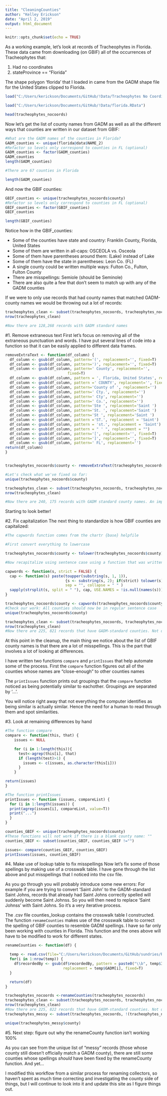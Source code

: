 ```yaml
---
title: "CleaningCounties"
author: "Kelley Erickson"
date: "April 2, 2019"
output: html_document
---
```


```r
knitr::opts_chunk$set(echo = TRUE)
```

As a working example, let's look at records of Tracheophytes in Florida. These data came from downloading  (on GBIF) all of the occurrences of Tracheophytes that: 

1. Had no coordinates
2. stateProvince == "Florida"

The shape polygon 'florida' that I loaded in came from the GADM shape file for the United States clipped to Florida. 
```r

load("C:/Users/kerickson/Documents/GitHub/!Data/Tracheophytes No Coordinates/tracheophytes_nocoords.RData")

load("C:/Users/kerickson/Documents/GitHub/!Data/florida.RData")

head(tracheophytes_nocoords)
```

Now let's get the list of county names from GADM as well as all the different ways that counties are written in our dataset from GBIF: 
```r

#What are the GADM names of the counties in Florida? 
GADM_counties <- unique(florida@data$NAME_2)
#Refactor so levels only correspond to counties in FL (optional)
GADM_counties <- factor(GADM_counties) 
GADM_counties 
length(GADM_counties) 

#There are 67 counties in Florida 

length(GADM_counties) 
```

And now the GBIF counties: 
```r

GBIF_counties <- unique(tracheophytes_nocoords$county)
#Refactor so levels only correspond to counties in FL (optional)
GBIF_counties <- factor(GBIF_counties)
GBIF_counties 

length(GBIF_counties)
```

Notice how in the GBIF_counties: 

 * Some of the counties have state and country: Franklin County, Florida, United States
 * Some of them are written in all-caps: OSCEOLA vs. Osceola
 * Some of them have parentheses around them: (Lake) instead of Lake 
 * Some of them have the state in parentheses: Leon Co. (FL)
 * A single county could be written multiple ways: Fulton Co., Fulton, Fulton County
 * There are misspellings: Semiole (should be Seminole) 
 * There are also quite a few that don't seem to match up with any of the GADM  counties
 
 If we were to only use records that had county names that matched GADM-county names we would be throwing out a lot of records: 
 
```r


tracheophytes_clean <- subset(tracheophytes_nocoords, tracheophytes_nocoords$county %in% GADM_counties)
nrow(tracheophytes_clean)

#Now there are 128,268 records with GADM standard names 
```
#1. Remove extraneous text 
First let's focus on removing all of the extraneous punctuation and words. I have put several lines of code into a function so that it can be easily applied to different data frames.   

```r


removeExtraText <- function(df_column) {
  df_column <- gsub(df_column, pattern='(', replacement='', fixed=T)
  df_column <- gsub(df_column, pattern=')', replacement='', fixed=T)
  df_column <- gsub(df_column, pattern=' County', replacement='', 
                            fixed=T)
  df_column <- gsub(df_column, pattern = ', Florida, United States', replacement = "", fixed=T)
  df_column <- gsub(df_column, pattern =' COUNTY', replacement='', fixed=T)
  df_column <- gsub(df_column, pattern='County of ', replacement='')
  df_column <- gsub(df_column, pattern=' Cty.', replacement='')
  df_column <- gsub(df_column, pattern=' Cty', replacement='')
  df_column <- gsub(df_column, pattern=' Co.', replacement='')
  df_column <- gsub(df_column, pattern='Ste ', replacement='Saint ')
  df_column <- gsub(df_column, pattern='St. ', replacement='Saint ')
  df_column <- gsub(df_column, pattern='St ', replacement='Saint ')
  df_column <- gsub(df_column, pattern ='ST.', replacement = 'Saint')
  df_column <- gsub(df_column, pattern = 'st.', replacement = 'Saint')
  df_column <- gsub(df_column, pattern = " ' ", replacement = "")
  df_column <- gsub(df_column, pattern='[', replacement='', fixed=T)
  df_column <- gsub(df_column, pattern=']', replacement='', fixed=T)
  df_column <- gsub(df_column, pattern=' FL', replacement='')
return(df_column)
} 


tracheophytes_nocoords$county <- removeExtraText(tracheophytes_nocoords$county)

#Let's check what we've fixed so far: 
unique(tracheophytes_nocoords$county)

tracheophytes_clean <- subset(tracheophytes_nocoords, tracheophytes_nocoords$county %in% GADM_counties)
nrow(tracheophytes_clean)

#Now there are 240, 175 records with GADM standard county names. An improvement!
```  
Starting to look better!

#2. Fix capitalization 
The next thing to standardize is how GBIF counties are capitalized: 
```r
#The capwords function comes from the chartr {base} helpfile

#First convert everything to lowercase 

tracheophytes_nocoords$county <- tolower(tracheophytes_nocoords$county)

#Now recapitalize using sentence case using a function that was written out in the chartr {base} helpfile 

capwords <- function(s, strict = FALSE) {
  cap <- function(s) paste(toupper(substring(s, 1, 1)),
                           {s <- substring(s, 2); if(strict) tolower(s) else s},
                           sep = "", collapse = " " )
  sapply(strsplit(s, split = " "), cap, USE.NAMES = !is.null(names(s)))
}

tracheophytes_nocoords$county <- capwords(tracheophytes_nocoords$county)
#Check our work: All counties should now be in regular sentence case 
unique(tracheophytes_nocoords$county) 

tracheophytes_clean <- subset(tracheophytes_nocoords, tracheophytes_nocoords$county %in% GADM_counties)
nrow(tracheophytes_clean)
#Now there are 225, 821 records that have GADM-standard counties. Not quite sure why it went down again...  
```

 At this point in the cleanup, the main thing we notice about the list of GBIF county names is that there are a lot of misspellings. This is the part that involves a lot of looking at differences.
 
 I have written two functions `compare` and `printIssues` that help automate some of the process. First the `compare` function figures out all of the counties whose names are "close-enough" to other counties names 
 
 The `printIssues` function prints out groupings that the `compare` function noticed as being potentially similar to eachother. Groupings are separated by '...'. 
 
 You will notice right away that not everything the computer identifies as being similar is actually similar. Hence the need for a human to read through them and spot similarities. 
 
#3. Look at remaining differences by hand 

```r
#The function compare 
compare <- function(this, that) {
    issues <- NULL

    for (i in 1:length(this)){
      test<-agrep(this[i], that)
      if (length(test)>1) {
        issues <- c(issues, as.character(this[i]))
      }
    }

return(issues)
}

#The function printIssues 
printIssues <- function (issues, compareList) {
  for (i in 1:length(issues)) {
  print(agrep(issues[i], compareList, value=T))
  print("...")
  }
}

counties_GBIF <- unique(tracheophytes_nocoords$county)
#These functions will not work if there is a blank county name: ""
counties_GBIF <- subset(counties_GBIF, counties_GBIF !="")

issues<- compare(counties_GBIF, counties_GBIF)
printIssues(issues, counties_GBIF)
```

#4. Make use of lookup table to fix misspellings 
Now let's fix some of those spellings by making use of a crosswalk table. I have gone through the list above and put misspellings that I noticed into the csv file. 

As you go through you will probably introduce some new errors: For example if you are trying to convert 'Saint John' to the GADM-standard Saint Johns, records that already had Saint Johns correctly spelled will suddenly become Saint Johnss. So you will then need to replace 'Saint Johnss' with Saint Johns. So it's a very iterative process.

The .csv file counties_lookup contains the crosswalk table I constructed. The function `renameCounties` makes use of the crosswalk table to correct the spelling of GBIF counties to resemble GADM spellings. I have so far only been working with counties in Florida. This function and the ones above will have to be modified to work for different states. 

```r

renameCounties <- function(df) {

  temp <- read.csv(file="C:/Users/kerickson/Documents/GitHub/sundries/R/county_lookup.csv"  )
  for(i in 1:nrow(temp)) {
    df$recordedBy <- gsub(df$recordedBy, pattern = paste0("\\b", temp$Incorrect[i], "\\b"), 
                          replacement = temp$GADM[i], fixed=T)
  }

  return(df)
}

tracheophytes_nocoords <-renameCounties(tracheophytes_nocoords)
tracheophytes_clean <- subset(tracheophytes_nocoords, tracheophytes_nocoords$county %in% GADM_counties)
nrow(tracheophytes_clean)
#Now there are 225, 822 records that have GADM-standard counties. Not quite sure why it went down again...
tracheophytes_messy <- subset(tracheophytes_nocoords, !(tracheophytes_nocoords$county %in% GADM_counties))

unique(tracheophytes_messy$county)


```
#5. Next step: figure out why the renameCounty function isn't working 100%

As you can see from the unique list of "messy" records (those whose county still doesn't officially match a GADM county), there are still some counties whose spellings _should_ have been fixed by the renameCounty function. And yet... 

I modified this workflow from a similar process for renaming collectors, so haven't spent as much time correcting and investigating the county side of things, but I will continue to look into it and update this site as I figure things out. 
